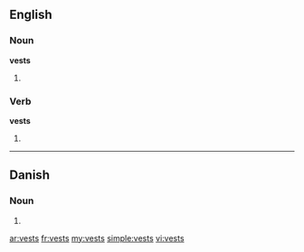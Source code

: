 ==English==

===Noun===
'''vests'''

# {{plural of|vest}}

===Verb===
'''vests'''

# {{third-person singular of|vest}}

----

==Danish==

===Noun===
{{head|da|noun form|g=c}}

# {{form of|genitive singular indefinite|vest|lang=da}}

[[ar:vests]]
[[fr:vests]]
[[my:vests]]
[[simple:vests]]
[[vi:vests]]